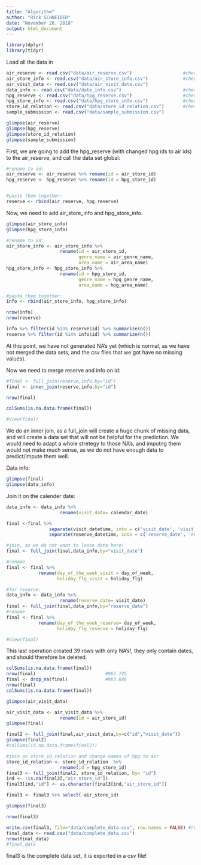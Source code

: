 ```yaml
---
title: "Algorithm"
author: "Rick SCHNEIDER"
date: "November 26, 2018"
output: html_document
---
```


```r
library(dplyr)
library(tidyr)
```

Load all the data in
```r
air_reserve <- read.csv("data/air_reserve.csv")                   #check
air_store_info <- read.csv("data/air_store_info.csv")             #check
air_visit_data <- read.csv("data/air_visit_data.csv")             
data_info <- read.csv("data/date_info.csv")                       #check
hpg_reserve <- read.csv("data/hpg_reserve.csv")                   #check
hpg_store_info <- read.csv("data/hpg_store_info.csv")             #check
store_id_relation <- read.csv("data/store_id_relation.csv")       #check
sample_submission <- read.csv("data/sample_submission.csv")
```

```r
glimpse(air_reserve)
glimpse(hpg_reserve)
glimpse(store_id_relation)
glimpse(sample_submission)
```

First, we are going to add the hpg_reserve (with changed hpg ids to air ids) to the air_reserve, and call the data set global:
```r

#rename to id:
air_reserve <- air_reserve %>% rename(id = air_store_id)
hpg_reserve <- hpg_reserve %>% rename(id = hpg_store_id)


#paste them together:
reserve <- rbind(air_reserve, hpg_reserve)

```

Now, we need to add air_store_info and hpg_store_info.

```r
glimpse(air_store_info)
glimpse(hpg_store_info)
```

```r
#rename to id:
air_store_info <- air_store_info %>% 
                    rename(id = air_store_id,
                           genre_name = air_genre_name,
                           area_name = air_area_name)
hpg_store_info <- hpg_store_info %>% 
                    rename(id = hpg_store_id,
                           genre_name = hpg_genre_name,
                           area_name = hpg_area_name)

#paste them together:
info <- rbind(air_store_info, hpg_store_info)

nrow(info)
nrow(reserve)

info %>% filter(id %in% reserve$id) %>% summarize(n())
reserve %>% filter(id %in% info$id) %>% summarize(n())
```
At this point, we have not generated NA's yet (which is normal, as we have not merged the data sets, and the csv files that we got have no missing values).

Now we need to merge reserve and info on id:

```r
#final <- full_join(reserve,info,by="id")
final <- inner_join(reserve,info,by="id")

nrow(final)

colSums(is.na.data.frame(final))

#View(final)
```
We do an inner join, as a full_join will create a huge chunk of missing data, and will create a data set that will not be helpful for the prediction. We would need to adapt a whole stretegy to those NA's, and imputng them would not make much sense, as we do not have enough data to predict/impute them well.


Data info:

```r
glimpse(final)
glimpse(data_info)
```
 
Join it on the calender date:
```r
data_info <- data_info %>% 
                    rename(visit_date= calendar_date)

final <-final %>% 
                separate(visit_datetime, into = c('visit_date', 'visit_time'), sep = 10) %>% 
                separate(reserve_datetime, into = c('reserve_date', 'reserve_time'), sep = 10)

#join, as we do not want to loose data here!
final <- full_join(final,data_info,by="visit_date")

#rename
final <- final %>% 
            rename(day_of_the_week_visit = day_of_week,
                   holiday_flg_visit = holiday_flg)

#for reserve:
data_info <- data_info %>% 
                    rename(reserve_date= visit_date)
final <- full_join(final,data_info,by="reserve_date")
#rename
final <- final %>% 
            rename(day_of_the_week_reserve= day_of_week,
                   holiday_flg_reserve = holiday_flg)

#View(final)

```

This last operation created 39 rows with only NA's!, they only contain dates, and should therefore be deleted.
```r
colSums(is.na.data.frame(final))
nrow(final)                          #963.725
final <- drop_na(final)              #963.686
nrow(final)
colSums(is.na.data.frame(final))
```




```r
glimpse(air_visit_data)

air_visit_data <- air_visit_data %>% 
                    rename(id = air_store_id)
glimpse(final)

final2 <- full_join(final,air_visit_data,by=c("id","visit_date"))
glimpse(final2)
#colSums(is.na.data.frame(final2))
```


```r
#join on store_id_relation and change names of hpg to air
store_id_relation <- store_id_relation  %>% 
                    rename(id = hpg_store_id)
final3 <- full_join(final2, store_id_relation, by= "id")
ind <- !is.na(final3[,"air_store_id"])
final3[ind,"id"] <- as.character(final3[ind,"air_store_id"])

final3 <- final3 %>% select(-air_store_id)

glimpse(final3)

nrow(final3)

write.csv(final3, file="data/complete_data.csv", row.names = FALSE) #run only once and check it's in your data folder
final_data <- read.csv("data/complete_data.csv")
nrow(final_data)
#final_data
```


final3 is the complete data set, it is exported in a csv file!
